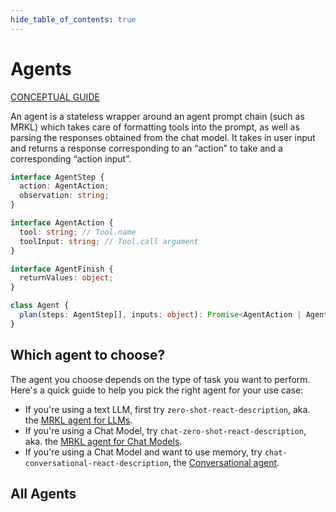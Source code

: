 ```yaml
---
hide_table_of_contents: true
---
```



# Agents

[CONCEPTUAL GUIDE](https://docs.langchain.com/docs/components/agents/agent)

An agent is a stateless wrapper around an agent prompt chain (such as MRKL) which takes care of formatting tools into the prompt, as well as parsing the responses obtained from the chat model. It takes in user input and returns a response corresponding to an “action” to take and a corresponding “action input”.

```typescript
interface AgentStep {
  action: AgentAction;
  observation: string;
}

interface AgentAction {
  tool: string; // Tool.name
  toolInput: string; // Tool.call argument
}

interface AgentFinish {
  returnValues: object;
}

class Agent {
  plan(steps: AgentStep[], inputs: object): Promise<AgentAction | AgentFinish>;
}
```

## Which agent to choose?

The agent you choose depends on the type of task you want to perform. Here's a quick guide to help you pick the right agent for your use case:

- If you're using a text LLM, first try `zero-shot-react-description`, aka. the [MRKL agent for LLMs](./examples/llm_mrkl).
- If you're using a Chat Model, try `chat-zero-shot-react-description`, aka. the [MRKL agent for Chat Models](./examples/chat_mrkl).
- If you're using a Chat Model and want to use memory, try `chat-conversational-react-description`, the [Conversational agent](./examples/conversational_agent).

## All Agents

<DocCardList />
